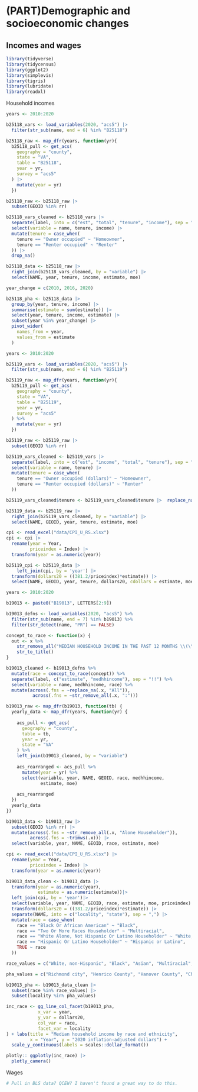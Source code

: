 # (PART)Demographic and socioeconomic changes {.unnumbered}

## Incomes and wages{#part-1-3}

```r

library(tidyverse)
library(tidycensus)
library(ggplot2)
library(simplevis)
library(tigris)
library(lubridate)
library(readxl)

```

Household incomes
```r

years <- 2010:2020

b25118_vars <- load_variables(2020, "acs5") |> 
  filter(str_sub(name, end = 6) %in% "B25118")

b25118_raw <- map_dfr(years, function(yr){
  b25118_pull <- get_acs(
    geography = "county",
    state = "VA",
    table = "B25118",
    year = yr,
    survey = "acs5"
  ) |> 
    mutate(year = yr)
  })

b25118_raw <- b25118_raw |> 
  subset(GEOID %in% rr)

b25118_vars_cleaned <- b25118_vars |> 
  separate(label, into = c("est", "total", "tenure", "income"), sep = "!!") |>  
  select(variable = name, tenure, income) |> 
  mutate(tenure = case_when(
    tenure == "Owner occupied" ~ "Homeowner",
    tenure == "Renter occupied" ~ "Renter"
  )) |> 
  drop_na()

b25118_data <- b25118_raw |> 
  right_join(b25118_vars_cleaned, by = "variable") |> 
  select(NAME, year, tenure, income, estimate, moe)

year_change = c(2010, 2016, 2020)

b25118_pha <- b25118_data |> 
  group_by(year, tenure, income) |> 
  summarise(estimate = sum(estimate)) |> 
  select(year, tenure, income, estimate) |> 
  subset(year %in% year_change) |> 
  pivot_wider(
    names_from = year,
    values_from = estimate
  )

```

```r

years <- 2010:2020

b25119_vars <- load_variables(2020, "acs5") |> 
  filter(str_sub(name, end = 6) %in% "B25119")

b25119_raw <- map_dfr(years, function(yr){
  b25119_pull <- get_acs(
    geography = "county",
    state = "VA",
    table = "B25119",
    year = yr,
    survey = "acs5"
  ) %>%
    mutate(year = yr)
  })

b25119_raw <- b25119_raw |> 
  subset(GEOID %in% rr)

b25119_vars_cleaned <- b25119_vars |> 
  separate(label, into = c("est", "income", "total", "tenure"), sep = "!!") |>  
  select(variable = name, tenure) |> 
  mutate(tenure = case_when(
    tenure == "Owner occupied (dollars)" ~ "Homeowner",
    tenure == "Renter occupied (dollars)" ~ "Renter"
  ))

b25119_vars_cleaned$tenure <- b25119_vars_cleaned$tenure |>  replace_na('All households')

b25119_data <- b25119_raw |> 
  right_join(b25119_vars_cleaned, by = "variable") |> 
  select(NAME, GEOID, year, tenure, estimate, moe)

cpi <- read_excel("data/CPI_U_RS.xlsx")
cpi <- cpi |> 
  rename(year = Year,
         priceindex = Index) |> 
  transform(year = as.numeric(year))

b25119_cpi <- b25119_data |> 
    left_join(cpi, by = 'year') |> 
  transform(dollars20 = ((381.2/priceindex)*estimate)) |> 
  select(NAME, GEOID, year, tenure, dollars20, cdollars = estimate, moe)

```

```r

years <- 2010:2020

b19013 <- paste0("B19013", LETTERS[2:9])

b19013_defns <- load_variables(2020, "acs5") %>%
  filter(str_sub(name, end = 7) %in% b19013) %>%
  filter(str_detect(name, "PR") == FALSE)

concept_to_race <- function(x) {
  out <- x %>%
    str_remove_all("MEDIAN HOUSEHOLD INCOME IN THE PAST 12 MONTHS \\(\\IN 2020 INFLATION-ADJUSTED DOLLARS\\)\\ \\(|\\)") %>%
    str_to_title()
}

b19013_cleaned <- b19013_defns %>%
  mutate(race = concept_to_race(concept)) %>%
  separate(label, c("estimate", "medhhincome"), sep = "!!") %>%
  select(variable = name, medhhincome, race) %>%
  mutate(across(.fns = ~replace_na(.x, "All")),
          across(.fns = ~str_remove_all(.x, ":")))

b19013_raw <- map_dfr(b19013, function(tb) {
  yearly_data <- map_dfr(years, function(yr) {
    
    acs_pull <- get_acs(
      geography = "county",
      table = tb,
      year = yr,
      state = "VA"
    ) %>%
    left_join(b19013_cleaned, by = "variable")
    
    acs_rearranged <- acs_pull %>%
      mutate(year = yr) %>%
      select(variable, year, NAME, GEOID, race, medhhincome,
             estimate, moe)
    
    acs_rearranged
  })
  yearly_data
})

b19013_data <- b19013_raw |> 
  subset(GEOID %in% rr) |> 
  mutate(across(.fns = ~str_remove_all(.x, "Alone Householder")),
         across(.fns = ~trimws(.x))) |> 
  select(variable, year, NAME, GEOID, race, estimate, moe)

cpi <- read_excel("data/CPI_U_RS.xlsx") |> 
  rename(year = Year,
         priceindex = Index) |> 
  transform(year = as.numeric(year))

b19013_data_clean <- b19013_data |> 
  transform(year = as.numeric(year),
            estimate = as.numeric(estimate))|> 
  left_join(cpi, by = 'year')|> 
  select(variable, year, NAME, GEOID, race, estimate, moe, priceindex) |> 
  transform(dollars20 = ((381.2/priceindex)*estimate)) |> 
  separate(NAME, into = c("locality", "state"), sep = ",") |> 
  mutate(race = case_when(
    race == "Black Or African American" ~ "Black",
    race == "Two Or More Races Householder" ~ "Multiracial",
    race == "White Alone, Not Hispanic Or Latino Householder" ~ "White, non-Hispanic",
    race == "Hispanic Or Latino Householder" ~ "Hispanic or Latino",
    TRUE ~ race
  )) 

race_values = c("White, non-Hispanic", "Black", "Asian", "Multiracial", "Hispanic or Latino")

pha_values = c("Richmond city", "Henrico County", "Hanover County", "Chesterfield County")

b19013_pha <- b19013_data_clean |> 
  subset(race %in% race_values) |> 
  subset(locality %in% pha_values)

inc_race <- gg_line_col_facet(b19013_pha,
            x_var = year,
            y_var = dollars20,
            col_var = race,
            facet_var = locality
) + labs(title = "Median household income by race and ethnicity",
         x = "Year", y = "2020 inflation-adjusted dollars") +
  scale_y_continuous(labels = scales::dollar_format())

plotly:: ggplotly(inc_race) |> 
  plotly_camera()

```


Wages
```r

# Pull in BLS data? QCEW? I haven't found a great way to do this.



```